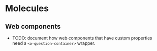 
<Meta title="Molecules" />

# Molecules

## Web components
- TODO: document how web components that have custom properties need a `<o-question-container>` wrapper.
